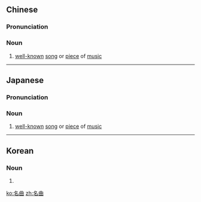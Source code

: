 ==Chinese==
{{zh-forms}}

===Pronunciation===
{{zh-pron
|m=míngqǔ
|cat=n
}}

===Noun===
{{zh-noun}}

# [[well-known]] [[song]] or [[piece]] of [[music]]

----

==Japanese==
{{ja-kanjitab|めい|きょく|yomi=o}}

===Pronunciation===
{{ja-pron|めいきょく|y=o}}

===Noun===
{{ja-noun|めいきょく}}

# [[well-known]] [[song]] or [[piece]] of [[music]]

----

==Korean==
{{ko-hanjatab}}

===Noun===
{{ko-noun|hj|hangeul=명곡}}

# {{hanja form of|명곡|}}

[[ko:名曲]]
[[zh:名曲]]